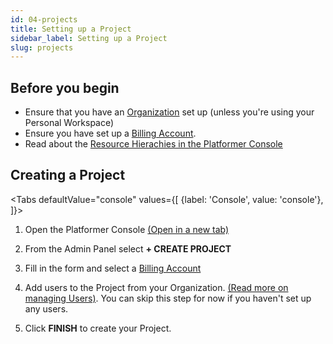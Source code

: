```yaml
---
id: 04-projects
title: Setting up a Project
sidebar_label: Setting up a Project
slug: projects
---
```



## Before you begin

-   Ensure that you have an [Organization](./organizations) set up (unless you're using your Personal Workspace)
-   Ensure you have set up a [Billing Account](./billing-accounts).
-   Read about the [Resource Hierachies in the Platformer Console](./resource-hierachies)

## Creating a Project

<Tabs
  defaultValue="console"
  values={[
    {label: 'Console', value: 'console'},
  ]}>
  <TabItem value="console">

1.  Open the Platformer Console <a href="https://beta.console.platformer.com/" target="_">(Open in a new tab)</a>
2.  From the Admin Panel select **+ CREATE PROJECT**
3.  Fill in the form and select a [Billing Account](./billing-accounts)
4.  Add users to the Project from your Organization. [(Read more on managing Users)](./users).
    You can skip this step for now if you haven't set up any users.

5. Click **FINISH** to create your Project.


  </TabItem>
</Tabs>

